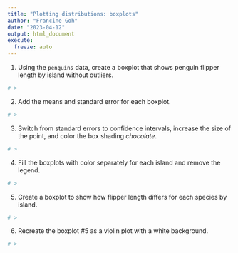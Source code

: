 ```yaml
---
title: "Plotting distributions: boxplots"
author: "Francine Goh"
date: "2023-04-12"
output: html_document
execute:
  freeze: auto
---
```



1. Using the `penguins` data, create a boxplot that shows penguin flipper length by island without outliers.

```r
# >
```

2. Add the means and standard error for each boxplot.

```r
# >
```

3. Switch from standard errors to confidence intervals, increase the size of the point, and color the box shading _chocolate_.

```r
# >
```

4. Fill the boxplots with color separately for each island and remove the legend.

```r
# >
```


5. Create a boxplot to show how flipper length differs for each species by island.

```r
# >
```


6. Recreate the boxplot #5 as a violin plot with a white background.

```r
# >
```
